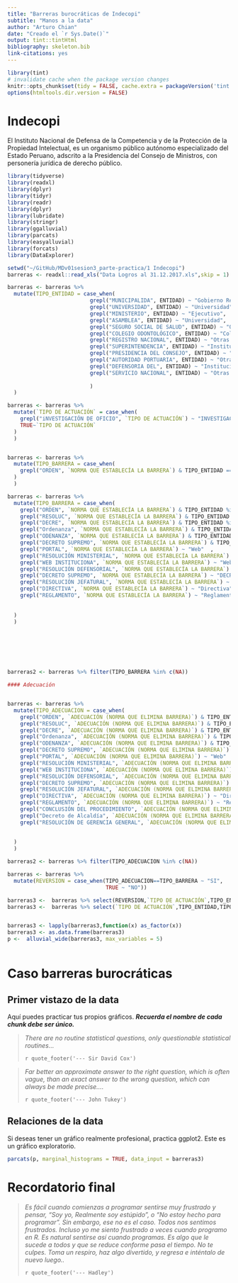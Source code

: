 ```yaml
---
title: "Barreras burocráticas de Indecopi"
subtitle: "Manos a la data"
author: "Arturo Chian"
date: "Creado el `r Sys.Date()`"
output: tint::tintHtml
bibliography: skeleton.bib
link-citations: yes
---
```


```r
library(tint)
# invalidate cache when the package version changes
knitr::opts_chunk$set(tidy = FALSE, cache.extra = packageVersion('tint'))
options(htmltools.dir.version = FALSE)
```

# Indecopi

El Instituto Nacional de Defensa de la Competencia y de la Protección de la Propiedad Intelectual, es un organismo público autónomo especializado del Estado Peruano, adscrito a la Presidencia del Consejo de Ministros, con personería jurídica de derecho público.

```r
library(tidyverse)
library(readxl)
library(dplyr)
library(tidyr)
library(readr)
library(dplyr)
library(lubridate)
library(stringr)
library(ggalluvial)
library(parcats)
library(easyalluvial)
library(forcats)
library(DataExplorer)

setwd("~/GitHub/MDv01sesion3_parte-practica/1 Indecopi")
barreras <- readxl::read_xls("Data Logros al 31.12.2017.xls",skip = 1)

barreras <- barreras %>%
  mutate(TIPO_ENTIDAD = case_when(
                          grepl("MUNICIPALIDA", ENTIDAD) ~ "Gobierno Regional",
                          grepl("UNIVERSIDAD", ENTIDAD) ~ "Universidad",
                          grepl("MINISTERIO", ENTIDAD) ~ "Ejecutivo",
                          grepl("ASAMBLEA", ENTIDAD) ~ "Universidad",
                          grepl("SEGURO SOCIAL DE SALUD", ENTIDAD) ~ "Otras instituciones del Estado",
                          grepl("COLEGIO ODONTOLÓGICO", ENTIDAD) ~ "Colegios profesionales",
                          grepl("REGISTRO NACIONAL", ENTIDAD) ~ "Otras instituciones del Estado",
                          grepl("SUPERINTENDENCIA", ENTIDAD) ~ "Instituciones autónomas del Estado",
                          grepl("PRESIDENCIA DEL CONSEJO", ENTIDAD) ~ "Ejecutivo",
                          grepl("AUTORIDAD PORTUARIA", ENTIDAD) ~ "Otras instituciones del Estado",
                          grepl("DEFENSORIA DEL", ENTIDAD) ~ "Instituciones autónomas del Estado",
                          grepl("SERVICIO NACIONAL", ENTIDAD) ~ "Otras instituciones del Estado",
                          
                          )
  )

barreras <- barreras %>%
  mutate(`TIPO DE ACTUACIÓN` = case_when(
    grepl("iNVESTIGACIÓN DE OFICIO", `TIPO DE ACTUACIÓN`) ~ "INVESTIGACIÓN DE OFICIO",
    TRUE~`TIPO DE ACTUACIÓN`
  )
  )


barreras <- barreras %>%
  mutate(TIPO_BARRERA = case_when(
    grepl("ORDEN", `NORMA QUE ESTABLECÍA LA BARRERA`) & TIPO_ENTIDAD == "Gobierno Regional" ~ "Ordenanzas de gobiernos regionales"   
  )
  )

barreras <- barreras %>%
  mutate(TIPO_BARRERA = case_when(
    grepl("ORDEN", `NORMA QUE ESTABLECÍA LA BARRERA`) & TIPO_ENTIDAD %in% c("Gobierno Regional") ~ "Ordenanza de gobiernos regionales"  ,
    grepl("RESOLUC", `NORMA QUE ESTABLECÍA LA BARRERA`) & TIPO_ENTIDAD %in% c("Universidad") ~ "Resolución universitaria",   
    grepl("DECRE", `NORMA QUE ESTABLECÍA LA BARRERA`) & TIPO_ENTIDAD %in% c("Gobierno Regional") ~ "Decreto de gobiernos regionales"  ,
    grepl("Ordenanza", `NORMA QUE ESTABLECÍA LA BARRERA`) & TIPO_ENTIDAD %in% c("Gobierno Regional") ~ "Ordenanza de gobiernos regionales"  ,
    grepl("ODENANZA", `NORMA QUE ESTABLECÍA LA BARRERA`) & TIPO_ENTIDAD %in% c("Gobierno Regional") ~ "Ordenanza de gobiernos regionales"  ,
    grepl("DECRETO SUPREMO", `NORMA QUE ESTABLECÍA LA BARRERA`) & TIPO_ENTIDAD %in% c("Ejecutivo") ~ "DECRETO SUPREMO"  ,
    grepl("PORTAL", `NORMA QUE ESTABLECÍA LA BARRERA`) ~ "Web"  ,
    grepl("RESOLUCIÓN MINISTERIAL", `NORMA QUE ESTABLECÍA LA BARRERA`) ~ "RESOLUCIÓN MINISTERIAL"  ,
    grepl("WEB INSTITUCIONA", `NORMA QUE ESTABLECÍA LA BARRERA`) ~ "Web"  ,
    grepl("RESOLUCIÓN DEFENSORIAL", `NORMA QUE ESTABLECÍA LA BARRERA`) ~ "RESOLUCIÓN DEFENSORIAL"  ,
    grepl("DECRETO SUPREMO", `NORMA QUE ESTABLECÍA LA BARRERA`) ~ "DECRETO SUPREMO"  ,
    grepl("RESOLUCIÓN JEFATURAL", `NORMA QUE ESTABLECÍA LA BARRERA`) ~ "RESOLUCIÓN JEFATURAL"  ,
    grepl("DIRECTIVA", `NORMA QUE ESTABLECÍA LA BARRERA`) ~ "Directiva"  ,
    grepl("REGLAMENTO", `NORMA QUE ESTABLECÍA LA BARRERA`) ~ "Reglamento"  ,
    
    
  )
  )






 
barreras2 <- barreras %>% filter(TIPO_BARRERA %in% c(NA))

#### Adecuación


barreras <- barreras %>%
  mutate(TIPO_ADECUACION = case_when(
    grepl("ORDEN", `ADECUACIÓN (NORMA QUE ELIMINA BARRERA)`) & TIPO_ENTIDAD %in% c("Gobierno Regional") ~ "Ordenanza de gobiernos regionales"  ,
    grepl("RESOLUC", `ADECUACIÓN (NORMA QUE ELIMINA BARRERA)`) & TIPO_ENTIDAD %in% c("Universidad") ~ "Resolución universitaria",   
    grepl("DECRE", `ADECUACIÓN (NORMA QUE ELIMINA BARRERA)`) & TIPO_ENTIDAD %in% c("Gobierno Regional") ~ "Decreto de gobiernos regionales"  ,
    grepl("Ordenanza", `ADECUACIÓN (NORMA QUE ELIMINA BARRERA)`) & TIPO_ENTIDAD %in% c("Gobierno Regional") ~ "Ordenanza de gobiernos regionales"  ,
    grepl("ODENANZA", `ADECUACIÓN (NORMA QUE ELIMINA BARRERA)`) & TIPO_ENTIDAD %in% c("Gobierno Regional") ~ "Ordenanza de gobiernos regionales"  ,
    grepl("DECRETO SUPREMO", `ADECUACIÓN (NORMA QUE ELIMINA BARRERA)`) & TIPO_ENTIDAD %in% c("Ejecutivo") ~ "DECRETO SUPREMO"  ,
    grepl("PORTAL", `ADECUACIÓN (NORMA QUE ELIMINA BARRERA)`) ~ "Web"  ,
    grepl("RESOLUCIÓN MINISTERIAL", `ADECUACIÓN (NORMA QUE ELIMINA BARRERA)`) ~ "RESOLUCIÓN MINISTERIAL"  ,
    grepl("WEB INSTITUCIONA", `ADECUACIÓN (NORMA QUE ELIMINA BARRERA)`) ~ "Web"  ,
    grepl("RESOLUCIÓN DEFENSORIAL", `ADECUACIÓN (NORMA QUE ELIMINA BARRERA)`) ~ "RESOLUCIÓN DEFENSORIAL"  ,
    grepl("DECRETO SUPREMO", `ADECUACIÓN (NORMA QUE ELIMINA BARRERA)`) ~ "DECRETO SUPREMO"  ,
    grepl("RESOLUCIÓN JEFATURAL", `ADECUACIÓN (NORMA QUE ELIMINA BARRERA)`) ~ "RESOLUCIÓN JEFATURAL"  ,
    grepl("DIRECTIVA", `ADECUACIÓN (NORMA QUE ELIMINA BARRERA)`) ~ "Directiva"  ,
    grepl("REGLAMENTO", `ADECUACIÓN (NORMA QUE ELIMINA BARRERA)`) ~ "Reglamento"  ,
    grepl("CONCLUSIÓN DEL PROCEDIMIENTO", `ADECUACIÓN (NORMA QUE ELIMINA BARRERA)`) ~ "CONCLUSIÓN DEL PROCEDIMIENTO"  ,
    grepl("Decreto de Alcaldía", `ADECUACIÓN (NORMA QUE ELIMINA BARRERA)`) & TIPO_ENTIDAD %in% c("Gobierno Regional") ~ "Decreto de gobiernos regionales"  ,
    grepl("RESOLUCIÓN DE GERENCIA GENERAL", `ADECUACIÓN (NORMA QUE ELIMINA BARRERA)`) ~ "Reglamento"  ,
    
    
  )
  )

barreras2 <- barreras %>% filter(TIPO_ADECUACION %in% c(NA))

barreras <- barreras %>%
  mutate(REVERSION = case_when(TIPO_ADECUACION==TIPO_BARRERA ~ "SI",
                               TRUE ~ "NO"))

barreras3 <-  barreras %>% select(REVERSION,`TIPO DE ACTUACIÓN`,TIPO_ENTIDAD,TIPO_BARRERA,TIPO_ADECUACION)
barreras3 <-  barreras %>% select(`TIPO DE ACTUACIÓN`,TIPO_ENTIDAD,TIPO_BARRERA,TIPO_ADECUACION,REVERSION)


barreras3 <- lapply(barreras3,function(x) as_factor(x))
barreras3 <- as.data.frame(barreras3)
p <-  alluvial_wide(barreras3, max_variables = 5)



```


# Caso barreras burocráticas

## Primer vistazo de la data

Aquí puedes practicar tus propios gráficos. ***Recuerda el nombre de cada chunk debe ser único.***

> _There are no routine statistical questions, only questionable statistical routines..._
>
> `r quote_footer('--- Sir David Cox')`

> _Far better an approximate answer to the right question, which is often vague, than an exact answer to the wrong question, which can always be made precise...._
>
> `r quote_footer('--- John Tukey')`


## Relaciones de la data

Si deseas tener un gráfico realmente profesional, practica ggplot2. Este es un gráfico exploratorio.

```r
parcats(p, marginal_histograms = TRUE, data_input = barreras3)
```


# Recordatorio final


> _Es fácil cuando comienzas a programar sentirse muy frustrado y pensar, “Soy yo, Realmente soy estúpido”, o “No estoy hecho para programar”. Sin embargo, ese no es el caso. Todos nos sentimos frustrados. Incluso yo me siento frustrado a veces cuando programo en R. Es natural sentirse así cuando programas. Es algo que le sucede a todos y que se reduce conforme pasa el tiempo. No te culpes. Toma un respiro, haz algo divertido, y regresa e inténtalo de nuevo luego.._
>
> `r quote_footer('--- Hadley')`


